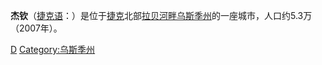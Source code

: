 {{Geobox|settlement
<!-- *** Heading *** -->
| name                     = 傑欽<br />Děčín
| native_name              = 
| other_name               = 
| category                 = Town
<!-- *** Name *** -->
| etymology                = 
| official_name            = 
| motto                    = 
| nickname                 = 
<!-- *** Image *** -->
| image                    = Decin namesti.JPG
| image_caption            = 
<!-- *** Symbols *** -->
| flag                     = Flag of Decin.svg
| flag_border = 125px
| symbol                   = Coat of arms of Děčín.jpg
<!-- *** Country etc. *** -->
| country                  = 捷克
| country_flag             = 1
| state                    = 
| region                   = [[烏斯季州|烏斯季州]]
| region_type              = [[捷克行政區劃|捷克行政區劃]]
| district = [[傑欽縣|傑欽縣]] 
| district_type = [[捷克的縣列表|縣]]
| municipality             = 
<!-- *** Family *** -->
| part                     = 
| river                    = [[易北河|易北河]]
| river1                    = [[普洛烏奇尼采河|普洛烏奇尼采河]]
<!-- *** Locations *** -->
| location                 = 
| elevation                = 135
| lat_d                    = 50
| lat_m                    = 47
| lat_NS                   = N
| long_d                   = 14
| long_m                   = 13
| long_EW                  = E
| highest                  = 
| highest_lat_d            = 
| highest_long_d           = 
| lowest                   = 
| lowest_lat_d             = 
| lowest_long_d            = 
<!-- *** Dimensions *** -->
| area                     = 118.04
<!-- *** Population *** -->
| population               = 52864
| population_date          = {{As of|2007|alt=April 2007}}
| population_density       = auto
<!-- *** History & management *** -->
| established              = 993
| established_type              = First mentioned
| date                     = 
| mayor                    = Vladislav Raška
<!-- *** Codes *** -->
| timezone                 = [[Central_European_Time|CET]]
| utc_offset               = +1
| timezone_DST             = CEST
| utc_offset_DST           = +2
| postal_code              = 405 02
| area_code                = 
| code                     = 
<!-- *** UNESCO etc. *** -->
<!-- *** Free frields *** -->
| free                     = 
<!-- *** Maps *** -->
| map = Czechia - outline map.svg
| map_background = Czechia - background map.png
| map_caption = Location in the Czech Republic
| map_locator = Czechia
<!-- *** Websites *** -->
| commons                  = Děčín
| statistics               = 
| website                  = [http://www.decin.cz/ www.decin.cz]
<!-- *** Footnotes *** -->
| footnotes                = 
}}

'''杰钦'''（[[捷克语|捷克语]]：'''{{lang|cs|Děčín}}'''）是位于[[捷克|捷克]]北部[[拉贝河畔乌斯季州|拉贝河畔乌斯季州]]的一座城市，人口约5.3万（2007年）。

{{Authority control}}
[[Category:捷克城市|D]]
[[Category:乌斯季州|Category:乌斯季州]]